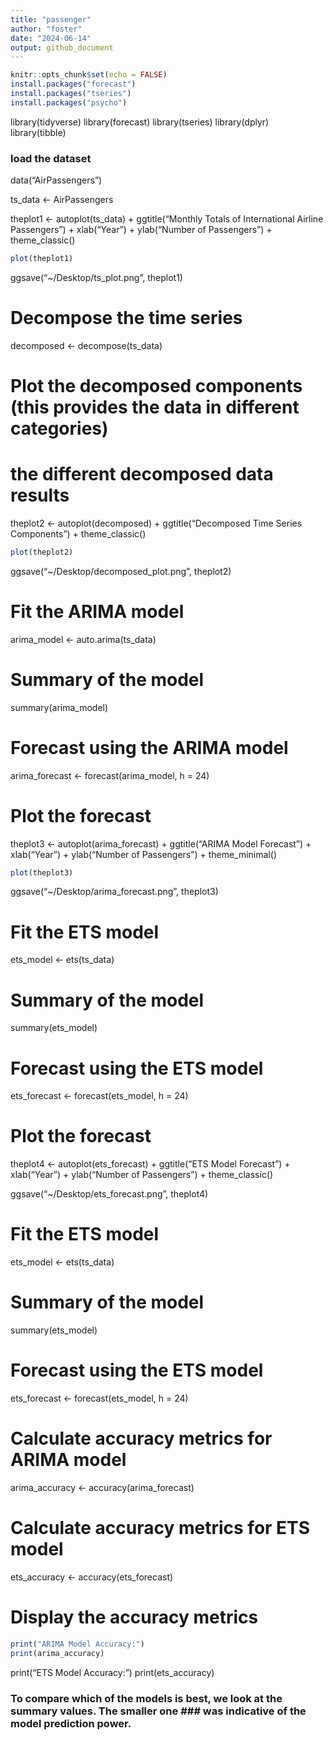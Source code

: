 ```yaml
---
title: "passenger"
author: "foster"
date: "2024-06-14"
output: github_document
---
```


```r
knitr::opts_chunk$set(echo = FALSE)
install.packages("forecast")
install.packages("tseries")
install.packages("psycho")

```

library(tidyverse)
library(forecast)
library(tseries)
library(dplyr)
library(tibble)

### load the dataset

data("AirPassengers")

ts_data <- AirPassengers

theplot1 <- autoplot(ts_data) +
  ggtitle("Monthly Totals of International Airline Passengers") +
  xlab("Year") +
  ylab("Number of Passengers") +
  theme_classic()

```r

plot(theplot1)
```
ggsave("~/Desktop/ts_plot.png", theplot1)

# Decompose the time series
decomposed <- decompose(ts_data)

# Plot the decomposed components (this provides the data in different categories)
# the different decomposed data results
theplot2 <- autoplot(decomposed) +
  ggtitle("Decomposed Time Series Components") +
  theme_classic()

```r

plot(theplot2)

```
ggsave("~/Desktop/decomposed_plot.png", theplot2)


# Fit the ARIMA model
arima_model <- auto.arima(ts_data)

# Summary of the model
summary(arima_model)

# Forecast using the ARIMA model
arima_forecast <- forecast(arima_model, h = 24)

# Plot the forecast
theplot3 <- autoplot(arima_forecast) +
  ggtitle("ARIMA Model Forecast") +
  xlab("Year") +
  ylab("Number of Passengers") +
  theme_minimal()

```r

plot(theplot3)

```

ggsave("~/Desktop/arima_forecast.png", theplot3)

# Fit the ETS model
ets_model <- ets(ts_data)

# Summary of the model
summary(ets_model)


# Forecast using the ETS model
ets_forecast <- forecast(ets_model, h = 24)

# Plot the forecast
theplot4 <- autoplot(ets_forecast) +
  ggtitle("ETS Model Forecast") +
  xlab("Year") +
  ylab("Number of Passengers") +
  theme_classic()


ggsave("~/Desktop/ets_forecast.png", theplot4)


# Fit the ETS model
ets_model <- ets(ts_data)

# Summary of the model
summary(ets_model)

# Forecast using the ETS model
ets_forecast <- forecast(ets_model, h = 24)


# Calculate accuracy metrics for ARIMA model
arima_accuracy <- accuracy(arima_forecast)

# Calculate accuracy metrics for ETS model
ets_accuracy <- accuracy(ets_forecast)

# Display the accuracy metrics

```r
print("ARIMA Model Accuracy:")
print(arima_accuracy)

```

print("ETS Model Accuracy:")
print(ets_accuracy)


### To compare which of the models is best, we look at the summary values. The smaller one ### was indicative of the model prediction power. 



